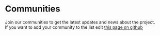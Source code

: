 
# Communities
Join our communities to get the latest updates and news about the project.
If you want to add your community to the list edit [this page on github](https://github.com/AndersSpringborg/learn.roundnet.site/edit/main/CommunitiesData.ts)


<CommunitiesPage />